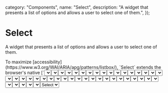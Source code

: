 

  category: "Components",
  name: "Select",
  description: "A widget that presents a list of options and allows a user to select one of them.",
});

# Select

A widget that presents a list of options and allows a user to select one of them.

<Callout>
  To maximize [accessibility](https://www.w3.org/WAI/ARIA/apg/patterns/listbox/), `Select` extends the browser's native [`<select>`](https://developer.mozilla.org/en-US/docs/Web/HTML/Element/select) element.
</Callout>

## Size

<DesignComponentsDisplay className="grid-flow-col grid-rows-2 lg:grid-rows-1">
  <Select size="sm" children={<option>Select</option>} />
  <Select size="md" children={<option>Select</option>} />
  <Select size="lg" children={<option>Select</option>} />
  <Select size="xl" children={<option>Select</option>} />
</DesignComponentsDisplay>

## Variant

<DesignComponentsDisplay className="grid-flow-col grid-rows-2 lg:grid-rows-1">
  <Select variant="primary" children={<option>Select</option>} />
  <Select variant="secondary" children={<option>Select</option>} />
  <Select variant="outline" children={<option>Select</option>} />
  <Select variant="ghost" children={<option>Select</option>} />
  <Select variant="solid" intent="white" children={<option>Select</option>} />
</DesignComponentsDisplay>

<Callout intent="none">
  The last variant `solid` is a special variant that only implements a subset of the intents (and vice versa: the relevant intents may not implement styles for every variant).
</Callout>

## Intent

<DesignComponentsDisplay className="md:grid-rows-8 grid-flow-col grid-rows-12 lg:grid-rows-4">
  <Select variant="primary" intent="none" children={<option>Select</option>} />
  <Select variant="secondary" intent="none" children={<option>Select</option>} />
  <Select variant="outline" intent="none" children={<option>Select</option>} />
  <Select variant="ghost" intent="none" children={<option>Select</option>} />
  <Select variant="primary" intent="info" children={<option>Select</option>} />
  <Select variant="secondary" intent="info" children={<option>Select</option>} />
  <Select variant="outline" intent="info" children={<option>Select</option>} />
  <Select variant="ghost" intent="info" children={<option>Select</option>} />
  <Select variant="primary" intent="fail" children={<option>Select</option>} />
  <Select variant="secondary" intent="fail" children={<option>Select</option>} />
  <Select variant="outline" intent="fail" children={<option>Select</option>} />
  <Select variant="ghost" intent="fail" children={<option>Select</option>} />
  <Select variant="primary" intent="success" children={<option>Select</option>} />
  <Select variant="secondary" intent="success" children={<option>Select</option>} />
  <Select variant="outline" intent="success" children={<option>Select</option>} />
  <Select variant="ghost" intent="success" children={<option>Select</option>} />
  <Select variant="primary" intent="warning" children={<option>Select</option>} />
  <Select variant="secondary" intent="warning" children={<option>Select</option>} />
  <Select variant="outline" intent="warning" children={<option>Select</option>} />
  <Select variant="ghost" intent="warning" children={<option>Select</option>} />
  <Select variant="primary" intent="orange" children={<option>Select</option>} />
  <Select variant="secondary" intent="orange" children={<option>Select</option>} />
  <Select variant="outline" intent="orange" children={<option>Select</option>} />
  <Select variant="ghost" intent="orange" children={<option>Select</option>} />
</DesignComponentsDisplay>

## Disabled

<DesignComponentsDisplay className="grid-flow-col grid-rows-4 lg:grid-rows-2">
  <Select variant="primary" children={<option>Select</option>} />
  <Select variant="primary" children={<option>Select</option>} disabled />
  <Select variant="secondary" children={<option>Select</option>} />
  <Select variant="secondary" children={<option>Select</option>} disabled />
  <Select variant="outline" children={<option>Select</option>} />
  <Select variant="outline" children={<option>Select</option>} disabled />
  <Select variant="ghost" children={<option>Select</option>} />
  <Select variant="ghost" children={<option>Select</option>} disabled />
  <Select variant="solid" intent="white" children={<option>Select</option>} />
  <Select variant="solid" intent="white" children={<option>Select</option>} disabled />
</DesignComponentsDisplay>

## Right icon

To override the default `ChevronDown` icon (from [`lucide-react`](https://lucide.dev)), pass a custom icon component to the `rightIcon` prop.

<DesignComponentsDisplay highlightLines={[2]} sourceInitiallyDisplayed>
  <Select rightIcon={<Circle />} children={<option>Select</option>} />
</DesignComponentsDisplay>
